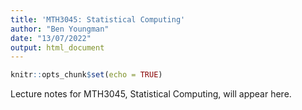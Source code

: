 ```yaml
---
title: 'MTH3045: Statistical Computing'
author: "Ben Youngman"
date: "13/07/2022"
output: html_document
---
```


```r
knitr::opts_chunk$set(echo = TRUE)
```

Lecture notes for MTH3045, Statistical Computing, will appear here.